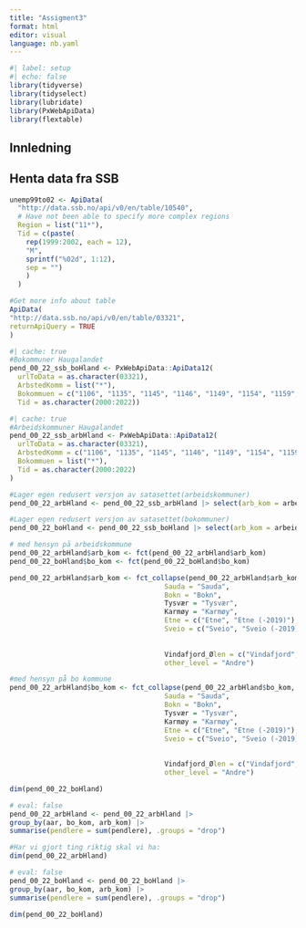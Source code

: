```yaml
---
title: "Assigment3"
format: html
editor: visual
language: nb.yaml
---
```


```r
#| label: setup
#| echo: false
library(tidyverse)
library(tidyselect)
library(lubridate)
library(PxWebApiData)
library(flextable)
```

## Innledning

## Henta data fra SSB

```r
unemp99to02 <- ApiData(
  "http://data.ssb.no/api/v0/en/table/10540",
  # Have not been able to specify more complex regions
  Region = list("11*"),
  Tid = c(paste(
    rep(1999:2002, each = 12), 
    "M",
    sprintf("%02d", 1:12), 
    sep = "")
    )
  )
```

```r
#Get more info about table
ApiData(
"http://data.ssb.no/api/v0/en/table/03321",
returnApiQuery = TRUE
) 
```

```r
#| cache: true
#Bokommuner Haugalandet
pend_00_22_ssb_boHland <- PxWebApiData::ApiData12(
  urlToData = as.character(03321),
  ArbstedKomm = list("*"),
  Bokommuen = c("1106", "1135", "1145", "1146", "1149", "1154", "1159", "1160", "4611", "4612", "1211", "1216"),
  Tid = as.character(2000:2022))
```

```r
#| cache: true
#Arbeidskommuner Haugalandet
pend_00_22_ssb_arbHland <- PxWebApiData::ApiData12(
  urlToData = as.character(03321),
  ArbstedKomm = c("1106", "1135", "1145", "1146", "1149", "1154", "1159", "1160", "4611", "4612", "1211", "1216"),
  Bokommuen = list("*"),
  Tid = as.character(2000:2022)
)
```

```r
#Lager egen redusert versjon av satasettet(arbeidskommuner)
pend_00_22_arbHland <- pend_00_22_ssb_arbHland |> select(arb_kom = arbeidsstedskommune, bo_kom = bostedskommune, aar = år, pendlere = value)
```

```r
#Lager egen redusert versjon av satasettet(bokommuner)
pend_00_22_boHland <- pend_00_22_ssb_boHland |> select(arb_kom = arbeidsstedskommune, bo_kom = bostedskommune, aar = år, pendlere = value)
```

```r
# med hensyn på arbeidskommune
pend_00_22_arbHland$arb_kom <- fct(pend_00_22_arbHland$arb_kom)
pend_00_22_boHland$bo_kom <- fct(pend_00_22_boHland$bo_kom)

pend_00_22_arbHland$arb_kom <- fct_collapse(pend_00_22_arbHland$arb_kom, Haugesund = "Haugesund",
                                      Sauda = "Sauda",
                                      Bokn = "Bokn",
                                      Tysvær = "Tysvær",
                                      Karmøy = "Karmøy", 
                                      Etne = c("Etne", "Etne (-2019)"), 
                                      Sveio = c("Sveio", "Sveio (-2019)"), 
                                      
                                
                                      Vindafjord_Ølen = c("Vindafjord", "Vindafjord (1965-2005)", "Ølen (2002-2005)"),
                                      other_level = "Andre")

#med hensyn på bo kommune
pend_00_22_arbHland$bo_kom <- fct_collapse(pend_00_22_arbHland$bo_kom, Haugesund = "Haugesund",
                                      Sauda = "Sauda",
                                      Bokn = "Bokn",
                                      Tysvær = "Tysvær",
                                      Karmøy = "Karmøy", 
                                      Etne = c("Etne", "Etne (-2019)"), 
                                      Sveio = c("Sveio", "Sveio (-2019)"), 
                                      
                                
                                      Vindafjord_Ølen = c("Vindafjord", "Vindafjord (1965-2005)", "Ølen (2002-2005)"),
                                      other_level = "Andre")
```

```r
dim(pend_00_22_boHland)
```

```r
# eval: false
pend_00_22_arbHland <- pend_00_22_arbHland |>
group_by(aar, bo_kom, arb_kom) |>
summarise(pendlere = sum(pendlere), .groups = "drop")

```

```r
#Har vi gjort ting riktig skal vi ha:
dim(pend_00_22_arbHland)
```

```r
# eval: false
pend_00_22_boHland <- pend_00_22_boHland |>
group_by(aar, bo_kom, arb_kom) |>
summarise(pendlere = sum(pendlere), .groups = "drop")

```

```r
dim(pend_00_22_boHland)
```
